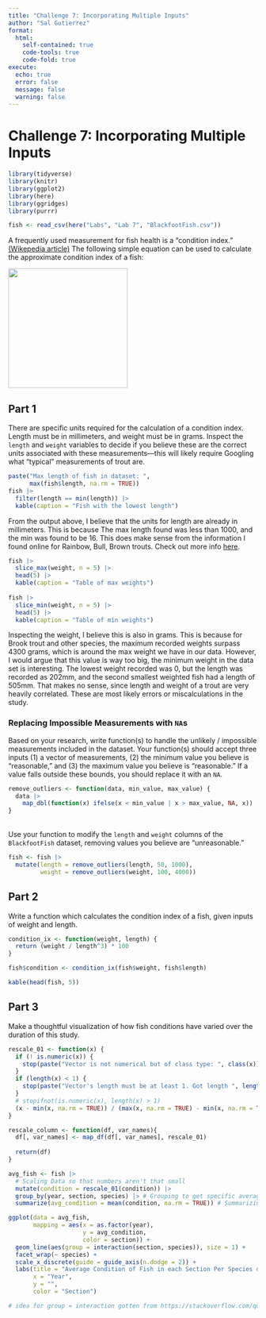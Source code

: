 ```yaml
---
title: "Challenge 7: Incorporating Multiple Inputs"
author: "Sal Gutierrez"
format:
  html:
    self-contained: true
    code-tools: true
    code-fold: true
execute:
  echo: true
  error: false
  message: false
  warning: false
---
```


# **Challenge 7: Incorporating Multiple Inputs**

```r
library(tidyverse)
library(knitr)
library(ggplot2)
library(here)
library(ggridges)
library(purrr)
```

```r
fish <- read_csv(here("Labs", "Lab 7", "BlackfootFish.csv"))
```

A frequently used measurement for fish health is a "condition index." [(Wikepedia article)](https://en.wikipedia.org/wiki/Condition_index_in_fish) The following simple equation can be used to calculate the approximate condition index of a fish:

![](images/Screenshot%202023-03-04%20at%207.20.32%20PM.png){fig-align="center" width="241"}

## **Part 1**

There are specific units required for the calculation of a condition index. Length must be in millimeters, and weight must be in grams. Inspect the `length` and `weight` variables to decide if you believe these are the correct units associated with these measurements---this will likely require Googling what "typical" measurements of trout are.

```r
paste("Max length of fish in dataset: ", 
      max(fish$length, na.rm = TRUE))
fish |>
  filter(length == min(length)) |>
  kable(caption = "Fish with the lowest length")
```

::: {.callout-note appearance="minimal" icon="false"}
From the output above, I believe that the units for length are already in millimeters. This is because The max length found was less than 1000, and the min was found to be 16. This does make sense from the information I found online for Rainbow, Bull, Brown trouts. Check out more info [here](https://igfa.org/igfa-world-records-search/?search_type=CommonName&search_term=brown%20trout).
:::

```r
fish |>
  slice_max(weight, n = 5) |>
  head(5) |>
  kable(caption = "Table of max weights")
  
fish |>
  slice_min(weight, n = 5) |>
  head(5) |>
  kable(caption = "Table of min weights")
```

::: {.callout-note appearance="minimal" icon="false"}
Inspecting the weight, I believe this is also in grams. This is because for Brook trout and other species, the maximum recorded weights surpass 4300 grams, which is around the max weight we have in our data. However, I would argue that this value is way too big, the minimum weight in the data set is interesting. The lowest weight recorded was 0, but the length was recorded as 202mm, and the second smallest weighted fish had a length of 505mm. That makes no sense, since length and weight of a trout are very heavily correlated. These are most likely errors or miscalculations in the study.
:::

### **Replacing Impossible Measurements with `NA`s**

Based on your research, write function(s) to handle the unlikely / impossible measurements included in the dataset. Your function(s) should accept three inputs (1) a vector of measurements, (2) the minimum value you believe is "reasonable," and (3) the maximum value you believe is "reasonable." If a value falls outside these bounds, you should replace it with an `NA`.

```r
remove_outliers <- function(data, min_value, max_value) {
  data |>
    map_dbl(function(x) ifelse(x < min_value | x > max_value, NA, x))
}
```

**\
**Use your function to modify the `length` and `weight` columns of the `BlackfootFish` dataset, removing values you believe are "unreasonable."

```r
fish <- fish |>
  mutate(length = remove_outliers(length, 50, 1000),
         weight = remove_outliers(weight, 100, 4000))
```

## **Part 2**

Write a function which calculates the condition index of a fish, given inputs of weight and length.

```r
condition_ix <- function(weight, length) {
  return (weight / length^3) * 100
}

fish$condition <- condition_ix(fish$weight, fish$length)

kable(head(fish, 5))
```

## **Part 3**

Make a thoughtful visualization of how fish conditions have varied over the duration of this study.

```r
rescale_01 <- function(x) {
  if (! is.numeric(x)) {
    stop(paste("Vector is not numerical but of class type: ", class(x)))
  }
  if (length(x) < 1) {
    stop(paste("Vector's length must be at least 1. Got length ", length(x)))
  }
  # stopifnot(is.numeric(x), length(x) > 1)
  (x - min(x, na.rm = TRUE)) / (max(x, na.rm = TRUE) - min(x, na.rm = TRUE))
}

rescale_column <- function(df, var_names){
  df[, var_names] <- map_df(df[, var_names], rescale_01)
  
  return(df)
}

```

```r
avg_fish <- fish |>
  # Scaling Data so that numbers aren't that small
  mutate(condition = rescale_01(condition)) |> 
  group_by(year, section, species) |> # Grouping to get specific averages
  summarize(avg_condition = mean(condition, na.rm = TRUE)) # Summarizing and getting averages

ggplot(data = avg_fish,
       mapping = aes(x = as.factor(year),
                     y = avg_condition,
                     color = section)) +
  geom_line(aes(group = interaction(section, species)), size = 1) +
  facet_wrap(~ species) + 
  scale_x_discrete(guide = guide_axis(n.dodge = 2)) +
  labs(title = "Average Condition of Fish in each Section Per Species during the study",
       x = "Year",
       y = "",
       color = "Section")

# idea for group = interaction gotten from https://stackoverflow.com/questions/9968976/group-by-two-columns-in-ggplot2
```
